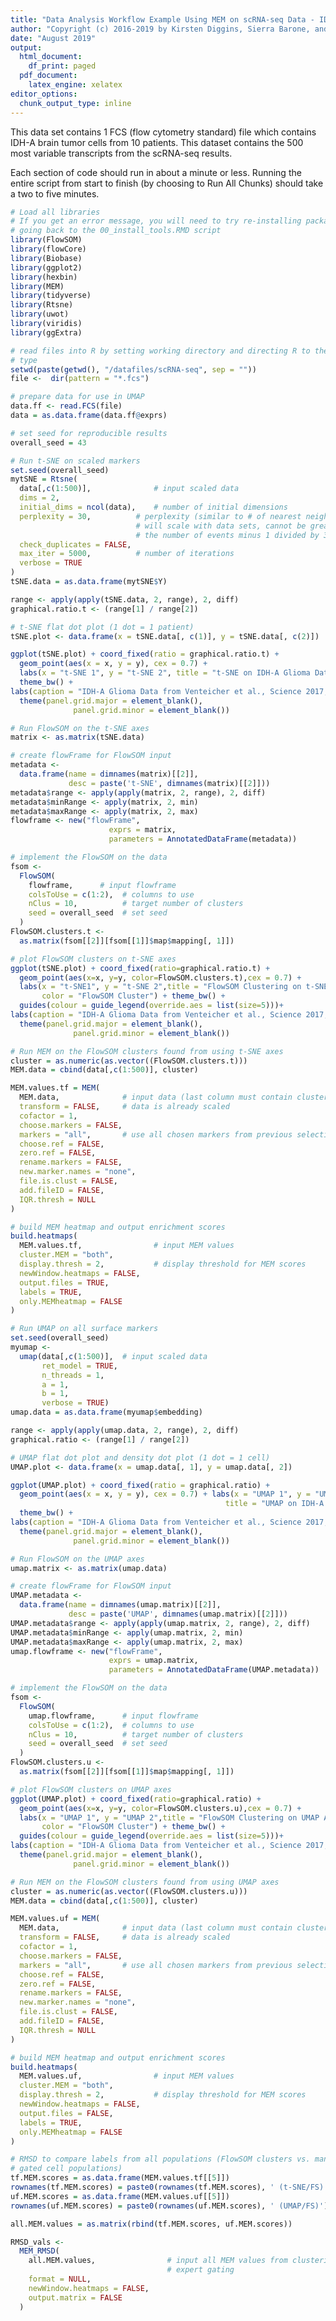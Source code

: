 ```yaml
---
title: "Data Analysis Workflow Example Using MEM on scRNA-seq Data - IDH-A Gliomas (t-SNE, UMAP, FlowSOM, MEM, RMSD)"
author: "Copyright (c) 2016-2019 by Kirsten Diggins, Sierra Barone, and Jonathan Irish, All Rights Reserved; see EULA-MEM.text for MEM license information"
date: "August 2019"
output:
  html_document:
    df_print: paged
  pdf_document:
    latex_engine: xelatex
editor_options:
  chunk_output_type: inline
---
```


This data set contains 1 FCS (flow cytometry standard) file which contains IDH-A
brain tumor cells from 10 patients. This dataset contains the 500 most variable 
transcripts from the scRNA-seq results. 

Each section of code should run in about a minute or less. Running the entire 
script from start to finish (by choosing to Run All Chunks) should take a 
two to five minutes. 

```r
# Load all libraries
# If you get an error message, you will need to try re-installing packages by 
# going back to the 00_install_tools.RMD script
library(FlowSOM)
library(flowCore)
library(Biobase)
library(ggplot2)
library(hexbin)
library(MEM)
library(tidyverse)
library(Rtsne)
library(uwot)
library(viridis)
library(ggExtra)
```

```r
# read files into R by setting working directory and directing R to the fcs file
# type
setwd(paste(getwd(), "/datafiles/scRNA-seq", sep = ""))
file <-  dir(pattern = "*.fcs")

# prepare data for use in UMAP
data.ff <- read.FCS(file)
data = as.data.frame(data.ff@exprs)

# set seed for reproducible results
overall_seed = 43
```

```r
# Run t-SNE on scaled markers
set.seed(overall_seed)
mytSNE = Rtsne(
  data[,c(1:500)],              # input scaled data
  dims = 2,        
  initial_dims = ncol(data),    # number of initial dimensions
  perplexity = 30,          # perplexity (similar to # of nearest neighbors, 
                            # will scale with data sets, cannot be greater than
                            # the number of events minus 1 divided by 3)
  check_duplicates = FALSE, 
  max_iter = 5000,          # number of iterations
  verbose = TRUE
)
tSNE.data = as.data.frame(mytSNE$Y)

range <- apply(apply(tSNE.data, 2, range), 2, diff)
graphical.ratio.t <- (range[1] / range[2])

# t-SNE flat dot plot (1 dot = 1 patient)
tSNE.plot <- data.frame(x = tSNE.data[, c(1)], y = tSNE.data[, c(2)])

ggplot(tSNE.plot) + coord_fixed(ratio = graphical.ratio.t) + 
  geom_point(aes(x = x, y = y), cex = 0.7) + 
  labs(x = "t-SNE 1", y = "t-SNE 2", title = "t-SNE on IDH-A Glioma Data") + 
  theme_bw() + 
labs(caption = "IDH-A Glioma Data from Venteicher et al., Science 2017, 355(6332)")+ 
  theme(panel.grid.major = element_blank(),
              panel.grid.minor = element_blank())
```

```r
# Run FlowSOM on the t-SNE axes
matrix <- as.matrix(tSNE.data)

# create flowFrame for FlowSOM input
metadata <-
  data.frame(name = dimnames(matrix)[[2]],
             desc = paste('t-SNE', dimnames(matrix)[[2]]))
metadata$range <- apply(apply(matrix, 2, range), 2, diff)
metadata$minRange <- apply(matrix, 2, min)
metadata$maxRange <- apply(matrix, 2, max)
flowframe <- new("flowFrame",
                      exprs = matrix,
                      parameters = AnnotatedDataFrame(metadata))

# implement the FlowSOM on the data
fsom <-
  FlowSOM(
    flowframe,      # input flowframe 
    colsToUse = c(1:2),  # columns to use 
    nClus = 10,          # target number of clusters 
    seed = overall_seed  # set seed
  )
FlowSOM.clusters.t <-
  as.matrix(fsom[[2]][fsom[[1]]$map$mapping[, 1]])

# plot FlowSOM clusters on t-SNE axes
ggplot(tSNE.plot) + coord_fixed(ratio=graphical.ratio.t) + 
  geom_point(aes(x=x, y=y, color=FlowSOM.clusters.t),cex = 0.7) + 
  labs(x = "t-SNE1", y = "t-SNE 2",title = "FlowSOM Clustering on t-SNE Axes", 
       color = "FlowSOM Cluster") + theme_bw() + 
  guides(colour = guide_legend(override.aes = list(size=5)))+
labs(caption = "IDH-A Glioma Data from Venteicher et al., Science 2017, 355(6332)")+ 
  theme(panel.grid.major = element_blank(),
              panel.grid.minor = element_blank())
```

```r
# Run MEM on the FlowSOM clusters found from using t-SNE axes
cluster = as.numeric(as.vector((FlowSOM.clusters.t)))
MEM.data = cbind(data[,c(1:500)], cluster)

MEM.values.tf = MEM(
  MEM.data,              # input data (last column must contain cluster values)
  transform = FALSE,     # data is already scaled
  cofactor = 1,
  choose.markers = FALSE,
  markers = "all",       # use all chosen markers from previous selection
  choose.ref = FALSE,
  zero.ref = FALSE,
  rename.markers = FALSE,
  new.marker.names = "none",
  file.is.clust = FALSE,
  add.fileID = FALSE,
  IQR.thresh = NULL
)

# build MEM heatmap and output enrichment scores
build.heatmaps(
  MEM.values.tf,                # input MEM values
  cluster.MEM = "both",
  display.thresh = 2,           # display threshold for MEM scores
  newWindow.heatmaps = FALSE,
  output.files = TRUE,
  labels = TRUE,
  only.MEMheatmap = FALSE
)
```

```r
# Run UMAP on all surface markers
set.seed(overall_seed)
myumap <-
  umap(data[,c(1:500)],  # input scaled data
       ret_model = TRUE,
       n_threads = 1, 
       a = 1,
       b = 1,
       verbose = TRUE)
umap.data = as.data.frame(myumap$embedding)

range <- apply(apply(umap.data, 2, range), 2, diff)
graphical.ratio <- (range[1] / range[2])

# UMAP flat dot plot and density dot plot (1 dot = 1 cell)
UMAP.plot <- data.frame(x = umap.data[, 1], y = umap.data[, 2])

ggplot(UMAP.plot) + coord_fixed(ratio = graphical.ratio) + 
  geom_point(aes(x = x, y = y), cex = 0.7) + labs(x = "UMAP 1", y = "UMAP 2", 
                                                title = "UMAP on IDH-A Glioma Data") + 
  theme_bw() + 
labs(caption = "IDH-A Glioma Data from Venteicher et al., Science 2017, 355(6332)")+ 
  theme(panel.grid.major = element_blank(),
              panel.grid.minor = element_blank())
```

```r
# Run FlowSOM on the UMAP axes
umap.matrix <- as.matrix(umap.data)

# create flowFrame for FlowSOM input
UMAP.metadata <-
  data.frame(name = dimnames(umap.matrix)[[2]],
             desc = paste('UMAP', dimnames(umap.matrix)[[2]]))
UMAP.metadata$range <- apply(apply(umap.matrix, 2, range), 2, diff)
UMAP.metadata$minRange <- apply(umap.matrix, 2, min)
UMAP.metadata$maxRange <- apply(umap.matrix, 2, max)
umap.flowframe <- new("flowFrame",
                      exprs = umap.matrix,
                      parameters = AnnotatedDataFrame(UMAP.metadata))

# implement the FlowSOM on the data
fsom <-
  FlowSOM(
    umap.flowframe,      # input flowframe 
    colsToUse = c(1:2),  # columns to use 
    nClus = 10,          # target number of clusters 
    seed = overall_seed  # set seed
  )
FlowSOM.clusters.u <-
  as.matrix(fsom[[2]][fsom[[1]]$map$mapping[, 1]])

# plot FlowSOM clusters on UMAP axes
ggplot(UMAP.plot) + coord_fixed(ratio=graphical.ratio) + 
  geom_point(aes(x=x, y=y, color=FlowSOM.clusters.u),cex = 0.7) + 
  labs(x = "UMAP 1", y = "UMAP 2",title = "FlowSOM Clustering on UMAP Axes", 
       color = "FlowSOM Cluster") + theme_bw() + 
  guides(colour = guide_legend(override.aes = list(size=5)))+
labs(caption = "IDH-A Glioma Data from Venteicher et al., Science 2017, 355(6332)")+ 
  theme(panel.grid.major = element_blank(),
              panel.grid.minor = element_blank())
```


```r
# Run MEM on the FlowSOM clusters found from using UMAP axes
cluster = as.numeric(as.vector((FlowSOM.clusters.u)))
MEM.data = cbind(data[,c(1:500)], cluster)

MEM.values.uf = MEM(
  MEM.data,              # input data (last column must contain cluster values)
  transform = FALSE,     # data is already scaled
  cofactor = 1,
  choose.markers = FALSE,
  markers = "all",       # use all chosen markers from previous selection
  choose.ref = FALSE,
  zero.ref = FALSE,
  rename.markers = FALSE,
  new.marker.names = "none",
  file.is.clust = FALSE,
  add.fileID = FALSE,
  IQR.thresh = NULL
)

# build MEM heatmap and output enrichment scores
build.heatmaps(
  MEM.values.uf,                # input MEM values
  cluster.MEM = "both",
  display.thresh = 2,           # display threshold for MEM scores
  newWindow.heatmaps = FALSE,
  output.files = FALSE,
  labels = TRUE,
  only.MEMheatmap = FALSE
)
```

```r
# RMSD to compare labels from all populations (FlowSOM clusters vs. manually
# gated cell populations)
tf.MEM.scores = as.data.frame(MEM.values.tf[[5]])
rownames(tf.MEM.scores) = paste0(rownames(tf.MEM.scores), ' (t-SNE/FS)')
uf.MEM.scores = as.data.frame(MEM.values.uf[[5]])
rownames(uf.MEM.scores) = paste0(rownames(uf.MEM.scores), ' (UMAP/FS)')

all.MEM.values = as.matrix(rbind(tf.MEM.scores, uf.MEM.scores))

RMSD_vals <-
  MEM_RMSD(
    all.MEM.values,                # input all MEM values from clustering and 
                                   # expert gating
    format = NULL,
    newWindow.heatmaps = FALSE,
    output.matrix = FALSE
  )
```
